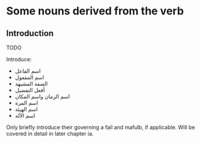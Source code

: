 <!--!!! THIS FILE IS AUTO-GENERATED. DO NOT EDIT DIRECTLY. EDIT THE FILES IN THE SRCQMD DIR !!!-->

# Some nouns derived from the verb

## Introduction

TODO

Introduce:

* [اسم الفاعل]{.ar}
* [اسم المفعول]{.ar}
* [الصفة المشبهة]{.ar}
* [أفعل التفضيل]{.ar}
* [اسم الزمان واسم المكان]{.ar}
* [اسم المرة]{.ar}
* [اسم الهيئة]{.ar}
* [اسم الآلة]{.ar}

Only briefly introduce their governing a [fail]{.subs} and [mafulb]{.subs}, if applicable.
Will be covered in detail in later chapter [ia]{.subs}.

